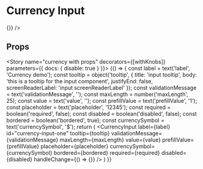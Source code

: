 

<Meta title="Components|Input/Currency" component={CurrencyInput} />

# Currency Input

<Preview>
  <Story name="currency">
    <CurrencyInput
      label="Currency input"
      id="currency-input-one"
      tooltip={{title: 'currency demo'}}
      placeholder="12345"
      currencySymbol="$"
      bordered
      required={false}
      disabled={false}
      invalid={false}
      handleChange={() => {}}
    />
  </Story>
</Preview>

## Props

<Props of={CurrencyInput} />

<Story name="currency with props" decorators={[withKnobs]} parameters={{ docs: { disable: true } }}>
  {() => {
    const label = text('label', 'Currency demo');
    const tooltip = object('tooltip', {
      title: 'input tooltip',
      body: 'this is a tooltip for the input component',
      justifyEnd: false,
      screenReaderLabel: 'input screenReaderLabel'
    });
    const validationMessage = text('validationMessage', '');
    const maxLength = number('maxLength', 25);
    const value = text('value', '');
    const prefillValue = text('prefillValue', '1');
    const placeholder = text('placeholder', '12345');
    const required = boolean('required', false);
    const disabled = boolean('disabled', false);
    const bordered = boolean('bordered', true);
    const currencySymbol = text('currencySymbol', '$');
    return (
      <CurrencyInput
        label={label}
        id="currency-input-one"
        tooltip={tooltip}
        validationMessage={validationMessage}
        maxLength={maxLength}
        value={value}
        prefillValue={prefillValue}
        placeholder={placeholder}
        currencySymbol={currencySymbol}
        bordered={bordered}
        required={required}
        disabled={disabled}
        handleChange={() => {}}
      />
    )
  }}
</Story>
